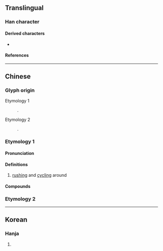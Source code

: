 {{also|澐}}
{{character info/new}}
==Translingual==

===Han character===
{{Han char|rn=85|rad=水|as=04|sn=7|four=31131|canj=EMMI|ids=⿰氵云}}

====Derived characters====
* {{l|mul|[[𮅔]]}}

====References====
{{Han ref|kx=0610.010|dkj=17185|dj=1002.110|hdz=31558.040|uh=6C84}}

----

==Chinese==
{{zh-forms}}

===Glyph origin===
{{Han etym}}
; Etymology 1
: {{Han compound|水|云|ls=psc|c1=s|c2=p|t1=water}}.
; Etymology 2
: {{Han simp|澐|f=雲|t=云}}.

===Etymology 1===

====Pronunciation====
{{zh-pron
|m=yún
|c=wan4
|mn=xm,qz:ûn/zz:în
|mn-t=ung5
|mc=y
|oc=y
|ma=y
|cat=a
}}

====Definitions====
{{zh-hanzi}}

# {{lb|zh|of a wave}} [[rushing]] and [[cycling]] around

====Compounds====
{{zh-der|沄沄|泫沄}}

===Etymology 2===
{{zh-see|澐}}

----

==Korean==

===Hanja===
{{ko-hanja|hangeul=운|eumhun=|rv=un|mr=un|y=wun}}

# {{rfdef|ko|sort=水04}}